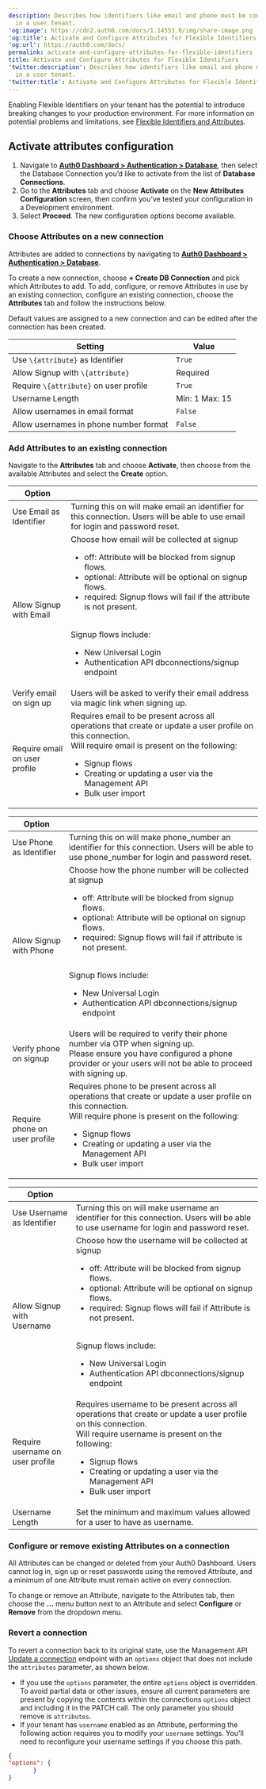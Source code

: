 ```yaml
---
description: Describes how identifiers like email and phone must be configured
  in a user tenant.
'og:image': https://cdn2.auth0.com/docs/1.14553.0/img/share-image.png
'og:title': Activate and Configure Attributes for Flexible Identifiers
'og:url': https://auth0.com/docs/
permalink: activate-and-configure-attributes-for-flexible-identifiers
title: Activate and Configure Attributes for Flexible Identifiers
'twitter:description': Describes how identifiers like email and phone must be configured
  in a user tenant.
'twitter:title': Activate and Configure Attributes for Flexible Identifiers
---
```

<Warning>

Enabling Flexible Identifiers on your tenant has the potential to introduce breaking changes to your production environment. For more information on potential problems and limitations, see [Flexible Identifiers and Attributes](/docs/authenticate/database-connections/flexible-identifiers-and-attributes).

</Warning>

## Activate attributes configuration

1. Navigate to [**Auth0 Dashboard > Authentication > Database**](https://manage.auth0.com/#/connections/database), then select the Database Connection you’d like to activate from the list of **Database Connections**.
2. Go to the **Attributes** tab and choose **Activate** on the **New Attributes Configuration** screen, then confirm you’ve tested your configuration in a Development environment.
3. Select **Proceed**. The new configuration options become available.

### Choose Attributes on a new connection

Attributes are added to connections by navigating to [**Auth0 Dashboard > Authentication > Database**](https://manage.auth0.com/#/connections/database).

To create a new connection, choose **+ Create DB Connection** and pick which Attributes to add. To add, configure, or remove Attributes in use by an existing connection, configure an existing connection, choose the **Attributes** tab and follow the instructions below.

Default values are assigned to a new connection and can be edited after the connection has been created.

<table class="table"><thead>
<tr>
<th>Setting</th>
<th>Value</th>
</tr>
</thead>
<tbody>
<tr>
<td>Use <code>\{attribute}</code> as Identifier</td>
<td><code>True</code></td>
</tr>
<tr>
<td>Allow Signup with <code>\{attribute}</code></td>
<td>Required</td>
</tr>
<tr>
<td>Require <code>\{attribute}</code> on user profile</td>
<td><code>True</code></td>
</tr>
<tr>
<td>Username Length</td>
<td>Min: 1 Max: 15</td>
</tr>
<tr>
<td>Allow usernames in email format</td>
<td><code>False</code></td>
</tr>
<tr>
<td>Allow usernames in phone number format</td>
<td><code>False</code></td>
</tr>
</tbody>
</table>

### Add Attributes to an existing connection

Navigate to the **Attributes** tab and choose **Activate**, then choose from the available Attributes and select the **Create** option.

<AccordionGroup>

<Accordion title="Email Available Attributes and Configuration Options for Email Identifier">

<table class="table"><thead>
<tr>
<th>Option</th>
<th></th>
</tr>
</thead>
<tbody>
<tr>
<td>Use Email as Identifier</td>
<td>Turning this on will make email an identifier for this connection. Users will be able to use email for login and password reset.</td>
</tr>
<tr>
<td>Allow Signup with Email</td>
<td>Choose how email will be collected at signup<br/><ul><li>off: Attribute will be blocked from signup flows.</li><li>optional: Attribute will be optional on signup flows.</li><li>required: Signup flows will fail if the attribute is not present.</li></ul><br/>Signup flows include:<br/><ul><li>New Universal Login</li><li>Authentication API dbconnections/signup endpoint</li></ul></td>
</tr>
<tr>
<td>Verify email on sign up</td>
<td>Users will be asked to verify their email address via magic link when signing up.</td>
</tr>
<tr>
<td>Require email on user profile</td>
<td>Requires email to be present across all operations that create or update a user profile on this connection.<br/>Will require email is present on the following:<br/><ul><li>Signup flows</li><li>Creating or updating a user via the Management API</li> <li>Bulk user import</li></ul></td>
</tr>
</tbody>
</table>

</Accordion>

<Accordion title="Phone Available Attributes and Configuration Options for Phone Identifier">

<table class="table"><thead>
<tr>
<th>Option</th>
<th></th>
</tr>
</thead>
<tbody>
<tr>
<td>Use Phone as Identifier</td>
<td>Turning this on will make phone_number an identifier for this connection. Users will be able to use phone_number for login and password reset.</td>
</tr>
<tr>
<td>Allow Signup with Phone</td>
<td>Choose how the phone number will be collected at signup<br/><ul><li>off: Attribute will be blocked from signup flows.</li><li>optional: Attribute will be optional on signup flows.</li><li>required: Signup flows will fail if attribute is not present.</li></ul><br/>Signup flows include:<br/><ul><li>New Universal Login</li><li>Authentication API dbconnections/signup endpoint</li></ul></td>
</tr>
<tr>
<td>Verify phone on signup</td>
<td>Users will be required to verify their phone number via OTP when signing up.<br/>Please ensure you have configured a phone provider or your users will not be able to proceed with signing up.</td>
</tr>
<tr>
<td>Require phone on user profile</td>
<td>Requires phone to be present across all operations that create or update a user profile on this connection.<br/>Will require phone is present on the following:<ul><li>Signup flows</li><li>Creating or updating a user via the Management API</li> <li>Bulk user import</li></ul></td>
</tr>
</tbody>
</table>

</Accordion>

<Accordion title="Username Available Attributes and Configuration Options for Username Identifier">

<table class="table"><thead>
<tr>
<th>Option</th>
<th></th>
</tr>
</thead>
<tbody>
<tr>
<td>Use Username as Identifier</td>
<td>Turning this on will make username an identifier for this connection. Users will be able to use username for login and password reset.</td>
</tr>
<tr>
<td>Allow Signup with Username</td>
<td>Choose how the username will be collected at signup<br/><ul><li>off: Attribute will be blocked from signup flows.</li><li>optional: Attribute will be optional on signup flows.</li><li>required: Signup flows will fail if Attribute is not present.</li></ul><br/>Signup flows include:<br/><ul><li>New Universal Login</li><li>Authentication API dbconnections/signup endpoint</li></ul></td>
</tr>
<tr>
<td>Require username on user profile</td>
<td>Requires username to be present across all operations that create or update a user profile on this connection.<br/>Will require username is present on the following:<br/><ul><li>Signup flows</li><li>Creating or updating a user via the Management API</li> <li>Bulk user import</li></ul></td>
</tr>
<tr>
<td>Username Length</td>
<td>Set the minimum and maximum values allowed for a user to have as username.</td>
</tr>
</tbody>
</table>

</Accordion>

</AccordionGroup>


### Configure or remove existing Attributes on a connection

All Attributes can be changed or deleted from your <Tooltip tip="Auth0 Dashboard: Auth0's main product to configure your services." cta="View Glossary" href="/docs/glossary?term=Auth0+Dashboard">Auth0 Dashboard</Tooltip>. Users cannot log in, sign up or reset passwords using the removed Attribute, and a minimum of one Attribute must remain active on every connection.

To change or remove an Attribute, navigate to the Attributes tab, then choose the **...** menu button next to an Attribute and select **Configure** or **Remove** from the dropdown menu.

### Revert a connection

To revert a connection back to its original state, use the <Tooltip tip="Management API: A product to allow customers to perform administrative tasks." cta="View Glossary" href="/docs/glossary?term=Management+API">Management API</Tooltip> [Update a connection](https://auth0.com/docs/api/management/v2/connections/patch-connections-by-id) endpoint with an `options` object that does not include the `attributes` parameter, as shown below.

<Callout icon="file-lines" color="#0EA5E9" iconType="regular">

* If you use the `options` parameter, the entire `options` object is overridden. To avoid partial data or other issues, ensure all current parameters are present by copying the contents within the connections `options` object and including it in the PATCH call. The only parameter you should remove is `attributes`.
* If your tenant has `username` enabled as an Attribute, performing the following action requires you to modify your `username` settings. You'll need to reconfigure your username settings if you choose this path.

</Callout>

```json lines
{
"options": {
       }
}
```



